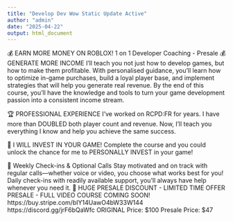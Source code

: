 ```yaml
---
title: "Develop Dev Wow Static Update Active"
author: "admin"
date: "2025-04-22"
output: html_document
---
```


💰 EARN MORE MONEY ON ROBLOX!
1 on 1 Developer Coaching - Presale
💰 GENERATE MORE INCOME
I’ll teach you not just how to develop games, but how to make them profitable. With personalised guidance, you’ll learn how to optimize in-game purchases, build a loyal player base, and implement strategies that will help you generate real revenue. By the end of this course, you'll have the knowledge and tools to turn your game development passion into a consistent income stream.

🏆 PROFESSIONAL EXPERIENCE 
I’ve worked on RCPD:FR for years. I have more than DOUBLED both player count and revenue. Now, I’ll teach you everything I know and help you achieve the same success.

 💸 I WILL INVEST IN YOUR GAME! 
Complete the course and you could unlock the chance for me to PERSONALLY INVEST in your game!

 📅 Weekly Check-ins & Optional Calls
Stay motivated and on track with regular calls—whether voice or video, you choose what works best for you! Daily check-ins with readily available support, you’ll always have help whenever you need it.
🌟 HUGE PRESALE DISCOUNT - LIMITED TIME OFFER
PRESALE - FULL VIDEO COURSE COMING SOON!
https://buy.stripe.com/bIY14UawO4bW33W144
https://discord.gg/jrF6bQaWfc
ORIGINAL Price: $100
Presale Price: $47